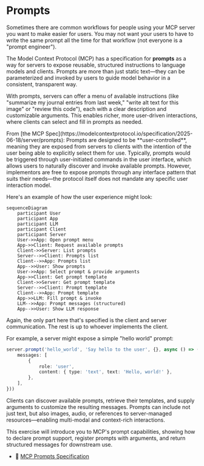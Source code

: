 # Prompts

Sometimes there are common workflows for people using your MCP server you want
to make easier for users. You may not want your users to have to write the same
prompt all the time for that workflow (not everyone is a "prompt engineer").

The Model Context Protocol (MCP) has a specification for **prompts** as a way
for servers to expose reusable, structured instructions to language models and
clients. Prompts are more than just static text—they can be parameterized and
invoked by users to guide model behavior in a consistent, transparent way.

With prompts, servers can offer a menu of available instructions (like
"summarize my journal entries from last week," "write alt text for this image"
or "review this code"), each with a clear description and customizable
arguments. This enables richer, more user-driven interactions, where clients can
select and fill in prompts as needed.

<callout-success>
	From [the MCP
	Spec](https://modelcontextprotocol.io/specification/2025-06-18/server/prompts):
	Prompts are designed to be **user-controlled**, meaning they are exposed from
	servers to clients with the intention of the user being able to explicitly
	select them for use. Typically, prompts would be triggered through
	user-initiated commands in the user interface, which allows users to naturally
	discover and invoke available prompts. However, implementors are free to
	expose prompts through any interface pattern that suits their needs—the
	protocol itself does not mandate any specific user interaction model.
</callout-success>

Here's an example of how the user experience might look:

```mermaid
sequenceDiagram
    participant User
    participant App
    participant LLM
    participant Client
    participant Server
    User->>App: Open prompt menu
    App->>Client: Request available prompts
    Client->>Server: List prompts
    Server-->>Client: Prompts list
    Client-->>App: Prompts list
    App-->>User: Show prompts
    User->>App: Select prompt & provide arguments
    App->>Client: Get prompt template
    Client->>Server: Get prompt template
    Server-->>Client: Prompt template
    Client-->>App: Prompt template
    App->>LLM: Fill prompt & invoke
    LLM-->>App: Prompt messages (structured)
    App-->>User: Show LLM response
```

<callout-warning>
	Again, the only part here that's specified is the client and server
	communication. The rest is up to whoever implements the client.
</callout-warning>

For example, a server might expose a simple "hello world" prompt:

```ts
server.prompt('hello_world', 'Say hello to the user', {}, async () => ({
	messages: [
		{
			role: 'user',
			content: { type: 'text', text: 'Hello, world!' },
		},
	],
}))
```

Clients can discover available prompts, retrieve their templates, and supply
arguments to customize the resulting messages. Prompts can include not just
text, but also images, audio, or references to server-managed resources—enabling
multi-modal and context-rich interactions.

This exercise will introduce you to MCP's prompt capabilities, showing how to
declare prompt support, register prompts with arguments, and return structured
messages for downstream use.

- 📜 [MCP Prompts Specification](https://modelcontextprotocol.io/specification/2025-06-18/server/prompts)

